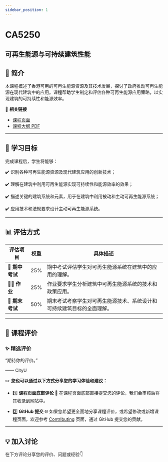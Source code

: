 ```yaml
---
sidebar_position: 1
---
```


# CA5250
## 可再生能源与可持续建筑性能

## **📘 简介**
本课程概述了香港可用的可再生能源资源及其技术发展，探讨了政府推动可再生能源在现代建筑中的应用。课程帮助学生制定和评估各种可再生能源应用策略，以实现建筑的可持续性和能源效率。

🔗 **相关链接**
- [课程页面](https://www.cityu.edu.hk/catalogue/pg/202425/course/CA5250.htm)
- [课程大纲 PDF](https://www.cityu.edu.hk/catalogue/pg/202425/course/CA5250.pdf)

---

## **🎯 学习目标**

完成课程后，学生将能够：

✔️ 识别各种可再生能源资源及现代建筑应用的创新技术；

✔️ 理解在建筑中利用可再生能源实现可持续性和能源效率的效果；

✔️ 描述关键的建筑系统和元素，用于在建筑中利用被动和主动可再生能源系统；

✔️ 应用技术和法规要求设计主动可再生能源系统。

---

## **📊 评估方式**

| **评估项目**          | **权重** | **具体描述**                                                                                       |
|----------------------|---------|---------------------------------------------------------------------------------------------------|
| **📝 期中考试**       | 25%     | 期中考试评估学生对可再生能源系统在建筑中的应用的理解。                                           |
| **🧑‍💻 作业**         | 25%     | 作业要求学生分析建筑中可再生能源系统的技术和政策应用。                                             |
| **📄 期末考试**       | 50%     | 期末考试考察学生对可再生能源技术、系统设计和可持续建筑目标的全面理解。                           |

---

## **💬 课程评价**

### ✨ **精选评价**
<div className={commentStyles.commentBox}>
    <p className={commentStyles.commentText}>
        “期待你的评价。”
    </p>
    <p className={commentStyles.commentAuthor}>—— CityU</p>
</div>

✏️ **您也可以通过以下方式分享您的学习体验和建议：**

- 1️⃣ **课程页面底部评论**
💬 在课程页面底部直接提交您的评论，我们会审核后将其收录到网站中。

- 2️⃣ **GitHub 提交**
🌐 如果您希望更全面地分享课程评价，或希望修改或新增课程页面，欢迎参考 [Contributing](/contributing) 页面，通过 GitHub 提交您的贡献。

---

## **💡 加入讨论**

在下方评论分享您的评价、问题或经验👇
<Utterances />